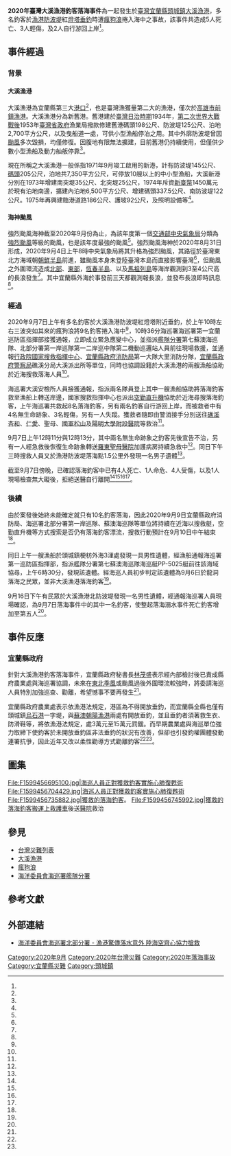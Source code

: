 {{UTC+8}}
{{Infobox Conflagration
|title        = 2020年臺灣大溪漁港釣客落海事件
|image        = F1599456722663.jpg
|image_size   = 300px
|alt          =
|caption      = 海巡署人員正將獲救釣客搬運上岸。
|map          = 
|map_size     = 
|map_alt      =
|map_caption  = 
|location     = {{TWN}}宜蘭縣頭城鎮
|coordinates  = {{coord|24|56|23.1|N|121|54|12.3|E|display=title,inline}}
|date         = 2020年9月7日
|time         = 上午10時
|timezone     = [[UTC+8|UTC+8]]
|cause        = 長浪
|areas        = 頭城鎮大溪漁港
|class        = [[溺水|溺水]]
|firefighters = 
|fatalities   = 5
|injuries     = 3
|reported property damage = 
}}

'''2020年臺灣大溪漁港釣客落海事件'''為一起發生於[[臺灣|臺灣]][[宜蘭縣|宜蘭縣]][[頭城鎮|頭城鎮]][[大溪漁港|大溪漁港]]，多名釣客於[[漁港|漁港]][[防波堤|防波堤]]紅[[燈塔|燈塔]][[垂釣|垂釣]]時遭[[瘋狗浪|瘋狗浪]]捲入海中之事故，該事件共造成5人死亡、3人輕傷，及2人自行游回上岸<ref name="海巡署"/>。

== 事件經過 ==
=== 背景 ===
==== 大溪漁港 ====
大溪漁港為宜蘭縣第三大[[港口|港口]]<ref name="玩全臺灣"/>，也是臺灣漁獲量第二大的漁港，僅次於[[高雄市|高雄市]][[前鎮漁港|前鎮漁港]]。大溪漁港分為新舊港。舊港建於[[臺灣日治時期|臺灣日治時期]]1934年，[[第二次世界大戰|第二次世界大戰]][[臺灣戰後時期|戰後]]1953年[[臺灣省政府|臺灣省政府]]漁業局撥款修建舊港碼頭198公尺、防波堤125公尺、泊地2,700平方公尺，以及曳船道一處，可供小型漁船停泊之用。其中外廓防波堤曾因[[颱風|颱風]]多次毀損，均僅修復。因腹地有限無法擴建，目前舊港仍持續使用，但僅供少數小型漁船及動力舢舨停靠<ref name="資訊軟體協會"/>。

現在所稱之大溪漁港一般係指1971年9月竣工啟用的新港，計有防波堤145公尺、[[碼頭|碼頭]]205公尺，泊地共7,350平方公尺，可停放10艘以上的中小型漁船，大溪新港分別在1973年增建南突堤35公尺、北突堤25公尺，1974年斥資[[新臺幣|新臺幣]]1450萬元於現有泊地南邊，擴建內泊地6,500平方公尺、增建碼頭337.5公尺、南防波堤122公尺。1975年再興建臨港道路186公尺、護坡92公尺，及照明設備等<ref name="資訊軟體協會"/>。

==== 海神颱風 ====
{{main|颱風海神 (2020年)}}
強烈颱風海神截至2020年9月份為止，為該年度第一個[[交通部中央氣象局|交通部中央氣象局]]分類為[[強烈颱風|強烈颱風]]等級的颱風，也是該年度最強的颱風<ref name="新頭殼"/>。強烈颱風海神於2020年8月31日形成，2020年9月4日上午8時中央氣象局將其升格為強烈颱風，其路徑於臺灣東北方海域朝[[朝鮮半島|朝鮮半島]]前進，雖颱風本身未登陸臺灣本島而直接影響臺灣<ref name="中央社3"/>，但颱風之外圍環流造成[[臺灣北部|北部]]、[[臺灣東部|東部]]，[[恆春半島|恆春半島]]、以及[[馬祖列島|馬祖列島]]等海岸觀測到3至4公尺高的長浪發生<ref name="新頭殼"/>。其中宜蘭縣外海於事發前三天都觀測報長浪，並發布長浪即時訊息<ref name="中央社2"/>。

=== 經過 ===
2020年9月7日上午有多名釣客於大溪漁港防波堤紅燈塔附近垂釣，於上午10時左右三波突如其來的瘋狗浪將9名釣客捲入海中<ref name="聯合報"/>，10時36分海巡署海巡署第一宜蘭巡防區指揮部接獲通報，立即成立緊急應變中心，並指派[[海洋委員會海巡署艦隊分署|艦隊分署]]第七蘇澳海巡隊、北部分署第一岸巡隊第一二岸巡中隊第二機動巡邏站人員前往現場救援，並通報[[行政院國家搜救指揮中心|行政院國家搜救指揮中心]]、[[宜蘭縣政府消防局|宜蘭縣政府消防局]]第一大隊大里消防分隊，[[宜蘭縣政府警察局|宜蘭縣政府警察局]]礁溪分局大溪派出所等單位，同時也協調設籍於大溪漁港的兩艘漁船協助於近海搜救落海人員<ref name="海巡署"/>。

海巡署大溪安檢所人員接獲通報，指派兩名隊員登上其中一艘漁船協助將落海釣客救至漁船上轉送岸邊，國家搜救指揮中心也派出[[內政部空中勤務總隊|空勤]][[直升機|直升機]]協助於近海尋搜落海釣客，上午海巡署共救起8名落海釣客，另有兩名釣客自行游回上岸，而被救者中有4名無生命跡象、3名輕傷，另有一人失蹤。獲救者隨即由警消接手分別送往[[礁溪杏和醫院|礁溪杏和]]、[[財團法人蘭陽仁愛醫院|仁愛]]、聖母、[[國軍松山醫院|國軍松山]]及[[國立陽明大學附設醫院|陽明大學附設醫院]]等救治<ref name="蘋果日報"/>。

9月7日上午12時11分與12時13分，其中兩名無生命跡象之釣客先後宣告不治，另有一人經急救後恢復生命跡象轉送[[羅東聖母醫院|羅東聖母醫院]]加護病房持續急救中<ref name="ETtoday新聞雲"/>。同日下午三時搜救人員又於漁港防波堤落海點1.5公里外發現一名男子遺體<ref name="三立新聞"/>。

截至9月7日傍晚，已確認落海釣客中已有4人死亡、1人命危、4人受傷，以及1人現場檢查無大礙後，拒絕送醫自行離開<ref name="蘋果日報"/><ref name="海巡署"/><ref name="中央社1"/><ref name="中央社3"/>。

=== 後續 ===
由於案發後始終未能確定就只有10名釣客落海，因此2020年9月9日宜蘭縣政府消防局、海巡署北部分署第一岸巡隊、蘇澳海巡隊等單位將持續在近海以搜救艇，空勤直升機等方式搜索是否仍有落海釣客漂流，搜救行動預計在9月10日中午結束<ref name="中央社1"/>。

同日上午一艘漁船於頭城鎮梗枋外海3浬處發現一具男性遺體，經漁船通報海巡署第一巡防區指揮部，指派艦隊分署第七蘇澳海巡隊海巡艇PP-5025艇前往該海域協尋，上午6時30分，發現該遺體。經海巡人員初步判定該遺體為9月6日於龍洞落海之民眾，並非大溪漁港落海釣客<ref name="Yahoo新聞"/>。

9月16日下午有民眾於大溪漁港北防波堤發現一名男性遺體，經通報海巡署人員現場確認，為9月7日落海事件中的其中一名釣客，使整起落海溺水事件死亡釣客增加至第五人<ref name="ETtoday新聞雲2"/>。

== 事件反應 ==
=== 宜蘭縣政府 ===
針對大溪漁港釣客落海事件，宜蘭縣政府秘書長[[林茂盛|林茂盛]]表示經內部檢討後已責成縣府農業處與海巡署協調，未來在[[東北季風|東北季風]]或颱風過後外圍環流較強時，將委請海巡人員特別加強巡查、勸離，希望憾事不要再發生<ref name="中央社1"/>。

宜蘭縣政府農業處表示依漁港法規定，港區為不得開放垂釣，而宜蘭縣全縣也僅有頭城鎮[[烏石港|烏石港]]一字堤，與[[蘇澳鎮_(台灣)|蘇澳]][[朝陽漁港|朝陽漁港]]兩處有開放垂釣，並且垂釣者須著救生衣、防滑鞋等，將依漁港法規定，處3萬元至15萬元罰鍰。而早期農業處與海巡單位強力取締下使釣客於未開放垂釣區非法垂釣的狀況有改善，但卻也引發釣權團體發動連署抗爭，因此近年又改以柔性勸導方式勸離釣客<ref name="蘋果日報"/><ref name="中央社4"/>。

== 圖集 ==
<gallery mode=packed-overlay heights=250px>
File:F1599456695100.jpg|海巡人員正對獲救釣客實施[[心肺復甦術|心肺復甦術]]
File:F1599456704429.jpg|海巡人員正對獲救釣客實施[[心肺復甦術|心肺復甦術]]
File:F1599456735882.jpg|獲救的落海釣客。
File:F1599456745992.jpg|獲救的落海釣客搬運上[[救護車|救護車]]後送[[醫院|醫院]]救治
</gallery>

== 參見 ==
* [[台灣災難列表|台灣災難列表]]
* [[大溪漁港|大溪漁港]]
* [[瘋狗浪|瘋狗浪]]
* [[海洋委員會海巡署艦隊分署|海洋委員會海巡署艦隊分署]]

== 參考文獻 ==
{{reflist|2|refs=

<ref name="新頭殼">{{Cite web|language=zh-TW|url=https://newtalk.tw/news/view/2020-09-05/461049|title=海神颱風不襲台 氣象局：沿海長浪「很恐怖」|author=謝佳真|publisher=新頭殼newtalk|date=2020-09-05|accessdate=2020-09-14|archive-date=2020-09-12|archive-url=https://web.archive.org/web/20200912013033/https://newtalk.tw/news/view/2020-09-05/461049|dead-url=no}}</ref>

<ref name="玩全臺灣">{{Cite web|language=zh-TW|url=https://okgo.tw/butyview.html?id=547|title=宜蘭縣頭城鎮 大溪漁港|author=|publisher=玩全臺灣|date=|accessdate=2020-09-14|archive-date=2020-09-29|archive-url=https://web.archive.org/web/20200929073328/https://okgo.tw/butyview.html?id=547|dead-url=no}}</ref>

<ref name="資訊軟體協會">{{Cite web|language=zh-TW|url=https://touchengway.wistreet.org.tw/Fun/attractions_more?id=1ebb040bfaed4f3c8ec406468834f5e7|title=大溪漁港|author=|publisher=中華民國資訊軟體協會|date=|accessdate=2020-09-14}}</ref>

<ref name="三立新聞">{{Cite web|language=zh-TW|url=https://www.setn.com/News.aspx?NewsID=810141|title=再添1亡魂！宜蘭大溪漁港10釣客落海　3人不治1命危|author=葉定豊|publisher=三立新聞|date=2020-09-07|accessdate=2020-09-14|archive-date=2020-10-24|archive-url=https://web.archive.org/web/20201024114229/https://www.setn.com/News.aspx?NewsID=810141|dead-url=no}}</ref>

<ref name="聯合報">{{Cite web|language=zh-TW|url=https://udn.com/news/story/7320/4841139|title=大溪漁港釣客落海4人無生命跡象 獲救者：當時連3大浪|author=戴永華、王思慧、王燕華|publisher=聯合報|date=2020-09-07|accessdate=2020-09-14|archive-date=2020-09-07|archive-url=https://web.archive.org/web/20200907115131/https://udn.com/news/story/7320/4841139|dead-url=no}}</ref>

<ref name="ETtoday新聞雲">{{Cite web|language=zh-TW|url=https://www.ettoday.net/news/20200907/1803087.htm|title=快訊／宜蘭大溪漁港7釣客落海！「2人死亡、2命危」　仍在搶救中|author=游芳男、林昱萱|publisher=ETtoday新聞雲|date=2020-09-07|accessdate=2020-09-14}}</ref>

<ref name="Yahoo新聞">{{Cite web|language=zh-TW|url=https://tw.news.yahoo.com/%E5%A4%A7%E6%BA%AA%E6%BC%81%E6%B8%AF%E9%87%A3%E5%AE%A2%E8%90%BD%E6%B5%B7%E9%BB%83%E9%87%91%E6%90%9C%E6%95%9172%E5%B0%8F%E6%99%82-%E5%B0%8B%E7%8D%B2%E5%A4%A7%E9%AB%94%E9%9D%9E%E9%87%A3%E5%AE%A2-111623836.html|title=大溪漁港釣客落海黃金搜救72小時 尋獲大體非釣客|author=李清貴|publisher=Yahoo新聞|date=2020-09-09|accessdate=2020-09-14}}</ref>

<ref name="蘋果日報">{{Cite web|language=zh-TW|url=https://tw.appledaily.com/local/20200907/DPCUXBDYP5EYZODBIGDCAUMA2A/|title=【瘋狗浪吞人】「海神」甩尾捲釣客　宜蘭10釣客落海4死|author=|publisher=蘋果日報|date=2020-09-07|accessdate=2020-09-14|archive-date=2020-09-11|archive-url=https://web.archive.org/web/20200911193310/https://tw.appledaily.com/local/20200907/DPCUXBDYP5EYZODBIGDCAUMA2A/|dead-url=no}}</ref>

<ref name="海巡署">{{Cite web|language=zh-TW|url=https://www.cga.gov.tw/GipOpen/wSite/ct?xItem=143219&ctNode=2000&mp=9992|title=漁港驚傳落水意外 陸海空齊心協力搶救|author=|publisher=海巡署北部分署|date=2020-09-07|accessdate=2020-09-14}}</ref>

<ref name="中央社1">{{Cite web|language=zh-TW|url=https://www.cna.com.tw/news/asoc/202009080184.aspx|title=大溪漁港瘋狗浪捲釣客落海 死者家屬哀傷招魂|author=沈如峰|publisher=中央社|date=2020-09-08|accessdate=2020-09-14}}</ref>

<ref name="中央社2">{{Cite web|language=zh-TW|url=https://www.cna.com.tw/news/ahel/202009070100.aspx|title=宜蘭外海已連3天有長浪 氣象站籲民眾遠離岸際|author=沈如峰|publisher=中央社|date=2020-09-07|accessdate=2020-09-14|archive-date=2020-10-27|archive-url=https://web.archive.org/web/20201027050653/https://www.cna.com.tw/news/ahel/202009070100.aspx|dead-url=no}}</ref>

<ref name="中央社3">{{Cite web|language=zh-TW|url=https://www.cna.com.tw/news/ahel/202009080020.aspx|title=大溪漁港落海意外4死 吳德榮：颱風致浪高突增成無聲殺手|author=沈如峰|publisher=中央社|date=2020-09-08|accessdate=2020-09-14}}</ref>

<ref name="中央社4">{{Cite web|language=zh-TW|url=https://www.cna.com.tw/news/firstnews/202009070224.aspx|title=大溪漁港落海意外 宜蘭縣府：當地禁垂釣柔性勸離|author=沈如峰|publisher=中央社|date=2020-09-07|accessdate=2020-09-14|archive-date=2020-10-27|archive-url=https://web.archive.org/web/20201027050646/https://www.cna.com.tw/news/firstnews/202009070224.aspx|dead-url=no}}</ref>

<ref name="ETtoday新聞雲2">{{Cite web|language=zh-TW|url=https://www.ettoday.net/news/20200916/1810524.htm|title=快訊／大溪漁港瘋狗浪再奪1命！釣客落海9天後卡北堤...釀5死慘劇|author=游芳男|publisher=ETtoday新聞雲|date=2020-09-16|accessdate=2020-09-16}}</ref>

}}
== 外部連結 ==
* [https://www.cga.gov.tw/GipOpen/wSite/ct?xItem=143219&ctNode=2000&mp=9992 海洋委員會海巡署北部分署 - 漁港驚傳落水意外 陸海空齊心協力搶救]
{{portal bar|臺灣|宜蘭|災害}}
[[Category:2020年9月|Category:2020年9月]]
[[Category:2020年台灣災難|Category:2020年台灣災難]]
[[Category:2020年落海事故|Category:2020年落海事故]]
[[Category:宜蘭縣災難|Category:宜蘭縣災難]]
[[Category:頭城鎮|Category:頭城鎮]]